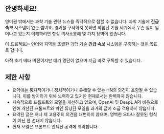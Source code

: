 
<CallToAction />

## 안녕하세요!

영미권 밖에서는 과학 기술 관련 뉴스를 즉각적으로 접할 수 없습니다.
과학 기술에 **긴급 속보** 시스템이 없는 셈이죠.
영어를 구사하지 못하면 최첨단 기술 세계에서 무슨 일이 일어나고 있는지 이해하려면 항상 의사소통에 몇 가지 장벽이 있습니다.


<Callout type="info" emoji="🗞">

이 프로젝트는 언어와 지역을 초월한 과학 기술 **긴급 속보** 시스템을 구축하는 것을 목표로 합니다.

</Callout>

아직 초기 베타 버전이지만 대기 명단이 없으며 지금 바로 구독할 수 있습니다.

## 제한 사항

- 요약에는 풍자적이거나 정치적이거나 유해할 수 있는 HN의 의견이 포함될 수 있습니다. 이를 방지하기 위해 노력하고 있지만 현재로서는 완벽하지 않습니다.
- 지속적으로 프롬프트와 모델을 개선하고 있으며, OpenAI 및 DeepL API 비용으로 인해 개선된 프롬프트와 파인 튜닝된 모델을 과거의 글에 소급 적용하지 않습니다.
- 요약된 글은 저나 제 고용주의 의견을 대변하지 않으며, 명백한 오타나 잘못된 형식이 아닌 한 손대지 않습니다.
- 현재 모델은 프롬프트 인젝션 공격에 취약합니다.
